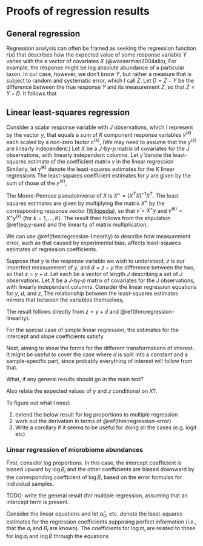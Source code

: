 # Proofs of regression results

## General regression

Regression analysis can often be framed as seeking the regression function $r(x)$ that describes how the expected value of some response variable $Y$ varies with the a vector of covariates $X$ (@wasserman2004allo),
\begin{align}
  r(x) = E [Y \mid X = x].
\end{align}
For example, the response might be log absolute abundance of a particular taxon.
In our case, however, we don't know $Y$, but rather a measure that is subject to random and systematic error, which I call $Z$.
Let $D = Z - Y$ be the difference between the true response $Y$ and its measurement $Z$, so that $Z = Y + D$.
It follows that
\begin{align}
  (\#eq:regression-error)
  E [Z \mid X] = E [Y \mid X] + E [D \mid X].
\end{align}

## Linear least-squares regression

::: {.theorem #regression-linearity name="Linearity of regression coefficients"}
Consider a scalar response variable with $J$ observations, which I represent by the vector $y$, that equals a sum of $K$ component response variables $y^{(k)}$ each scaled by a non-zero factor $c^{(k)}$, 
\begin{align}
  (\#eq:y-sum)
  y = \sum_{k = 1}^K c^{(k)} y^{(k)}.
\end{align}
(We may need to assume that the $y^{(k)}$ are linearly independent.)
Let $X$ be a $J$-by-$p$ matrix of covariates for the $J$ observations, with linearly independent columns.
Let $\hat \gamma$ denote the least-squares estimate of the coefficient matrix $\gamma$ in the linear regression
\begin{align}
  y = X \gamma + \epsilon.
\end{align}
Similarly, let $\hat \gamma^{(k)}$ denote the least-squares estimates for the $K$ linear regressions
\begin{align}
  y^{(k)} = X \gamma^{(k)} + \epsilon^{(k)}.
\end{align}
The least-squares coefficient estimates for $y$ are given by the sum of those of the $y^{(k)}$,
\begin{align}
  \hat \gamma = \sum_{k=1}^K c^{(k)} \hat \gamma^{(k)}.
\end{align}
:::

::: {.proof}
The Moore-Penrose pseudoinverse of $X$ is $X^+ = (X^T X)^{-1} X^T$.
The least squares estimates are given by multiplying the matrix $X^+$ by the corresponding response vector ([Wikipedia](https://en.wikipedia.org/wiki/Ordinary_least_squares#Matrix/vector_formulation)), so that $\hat \gamma = X^+ y$ and $\hat \gamma^{(k)} = X^+ y^{(k)}$ (for $k = 1, \dots, K$).
The result then follows from the stipulation \@ref(eq:y-sum) and the linearity of matrix multiplication,
\begin{align}
  \hat \gamma 
  = X^+ y 
  = X^+ \sum_{k = 1}^K c^{(k)} y^{(k)}
  = \sum_{k = 1}^K c^{(k)} X^+ y^{(k)}
  = \sum_{k = 1}^K c^{(k)} \hat \gamma^{(k)}.
\end{align}
:::

We can use \@ref(thm:regression-linearity) to describe how measurement error, such as that caused by experimental bias, affects least-squares estimates of regression coefficients.

::: {.theorem #regression-error name="Error in regression coefficients"}
Suppose that $y$ is the response variable we wish to understand, $z$ is our imperfect measurement of $y$, and $d = z - y$ the difference between the two, so that $z = y + d$.
Let each be a vector of length $J$ describing a set of $J$ observations.
Let $X$ be a $J$-by-$p$ matrix of covariates for the $J$ observations, with linearly independent columns.
Consider the linear regression equations for $y$, $d$, and $z$,
\begin{align}
  y &= X \gamma^{(y)} + \epsilon^{(y)} \\
  z &= X \gamma^{(z)} + \epsilon^{(z)} \\
  d &= X \gamma^{(d)} + \epsilon^{(d)}.
\end{align}
The relationship between the least-squares estimates mirrors that between the variables themselves,
\begin{align}
  (\#eq:regression-coefficient-error)
  \hat \gamma^{(z)} = \hat \gamma^{(y)} + \hat \gamma^{(d)}.
\end{align}
:::

::: {.proof}
The result follows directly from $z =  y + d$ and \@ref(thm:regression-linearity).
:::

::: {.corollary #regression-error-simple}
For the special case of simple linear regression,
\begin{align}
  y &= \gamma_0^{(y)} + \gamma_1^{(y)} x + \epsilon^{(y)} \\
  z &= \gamma_0^{(z)} + \gamma_1^{(z)} x + \epsilon^{(z)} \\
  d &= \gamma_0^{(d)} + \gamma_1^{(d)} x + \epsilon^{(d)},
\end{align}
the estimates for the intercept and slope coefficients satisfy
\begin{align}
  \hat \gamma_0^{(z)} &= \hat \gamma_0^{(y)} + \hat \gamma_0^{(d)} \\
  \hat \gamma_1^{(z)} &= \hat \gamma_1^{(y)} + \hat \gamma_1^{(d)}.
\end{align}
:::

Next, aiming to show the forms for the different transformations of interest.
It might be useful to cover the case where $d$ is split into a constant and a sample-specific part, since probably everything of interest will follow from that.

What, if any general results should go in the main text?

Also relate the expected values of $y$ and $z$ conditional on $X$?.

To figure out what I need:

1. extend the below result for log proportions to multiple regression
2. work out the derivation in terms of \@ref(thm:regression-error)
3. Write a corollary if it seems to be useful for doing all the cases (e.g. logit etc)

### Linear regression of microbiome abundances

First, consider log proportions.
In this case, the intercept coefficient is biased upward by $\log B_i$ and the other coefficients are biased downward by the corresponding coefficient of $\log \bar B$, based on the error formulas for individual samples.

TODO: write the general result (for multiple regression, assuming that an intercept term is present.

::: {.proposition}
Consider the linear equations
\begin{align}
  (\#eq:least-squares-formulation)
  \log a_i    &= \alpha_0 + \alpha_1 x \\
  \log \bar B &= \beta_0 + \beta_1 x   \\
  \log m_i    &= \gamma_0 + \gamma_1 x,
\end{align}
and let $\hat \alpha_0$, etc. denote the least-squares estimates for the regression coefficients supposing perfect information (i.e., that the $a_i$ and $B_i$ are known).
The coefficients for $\log m_i$ are related to those for $\log a_i$ and $\log \bar B$ through the equations
\begin{align}
  (\#eq:least-squares-estimates)
  \hat \gamma_0 &= \hat \alpha_0 + \log B_i - \hat \beta_0 \\
  \hat \gamma_1 &= \hat \alpha_1 - \hat \beta_1.
\end{align}
:::

